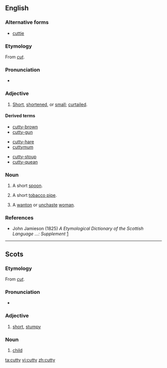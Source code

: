 ==English==

===Alternative forms===
* [[cuttie]]

===Etymology===
From ''[[cut]]''.

===Pronunciation===
* {{IPA|/ˈkʌti/}}

===Adjective===
{{en-adj}}

# {{context|Scotland|Northern England}} [[short|Short]], [[shortened]], or [[small]]; [[curtailed]].

====Derived terms====
{{top3}}
* [[cutty-brown]]
* [[cutty-gun]]
{{mid3}}
* [[cutty-hare]]
* [[cuttymum]]
{{mid3}}
* [[cutty-stoup]]
* [[cutty-quean]]
{{bottom}}

===Noun===
{{en-noun|cutties}}

# {{context|Scotland}} A short [[spoon]].
# {{context|Scotland}} A short [[tobacco pipe]].
#: {{rfquotek|Ramsay}}
# {{context|Scotland|archaic}} A [[wanton]] or [[unchaste]] [[woman]].
#: {{rfquotek|Sir Walter Scott}}

===References===
* John Jamieson (1825) ''A Etymological Dictionary of the Scottish Language ...: Supplement'' [http://books.google.com/books?id=UGAJAAAAQAAJ&dq=cutty+cuttie&lr=&source=gbs_summary_s&cad=0]

----

==Scots==

===Etymology===
From ''[[cut]]''.

===Pronunciation===
* {{IPA|/ˈkʌtɪ/|/ˈkʌti/|lang=sco}}

===Adjective===
{{sco-adj}}

# [[short]], [[stumpy]]

===Noun===
{{sco-noun|cutties}}

# {{context|archaic|lang=sco}} [[child]]

[[ta:cutty]]
[[vi:cutty]]
[[zh:cutty]]
